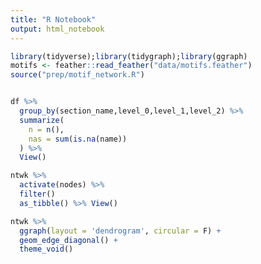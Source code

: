 ```yaml
---
title: "R Notebook"
output: html_notebook
---
```


 

```r
library(tidyverse);library(tidygraph);library(ggraph)
motifs <- feather::read_feather("data/motifs.feather")
source("prep/motif_network.R")
```

```r

```


```r
df %>%
  group_by(section_name,level_0,level_1,level_2) %>%
  summarize(
    n = n(),
    nas = sum(is.na(name))
  ) %>%
  View()
```



```r
ntwk %>%
  activate(nodes) %>%
  filter()
  as_tibble() %>% View()
```

```r
ntwk %>%
  ggraph(layout = 'dendrogram', circular = F) + 
  geom_edge_diagonal() +
  theme_void()
```

